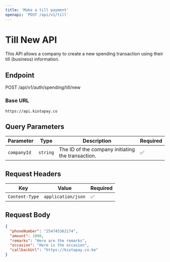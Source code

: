 ```yaml
---
title: 'Make a till payment'
openapi: 'POST /api/v1/till'
---
```


# Till New API

This API allows a company to create a new spending transaction using their till (business) information.

## Endpoint

POST /api/v1/auth/spending/till/new


### Base URL

`https://api.kiotapay.co`

## Query Parameters

| Parameter   | Type     | Description                          | Required |
|-------------|----------|--------------------------------------|----------|
| `companyId` | `string` | The ID of the company initiating the transaction. | ✅       |

## Request Headers

| Key           | Value                   | Required |
|---------------|-------------------------|----------|
| `Content-Type` | `application/json`      | ✅       |

## Request Body

```json
{
  "phoneNumber": "254745362174",
  "amount": 1000,
  "remarks": "Here are the remarks",
  "occasion": "Here is the occasion",
  "callbackUrl": "https://kiotapay.co.ke"
}
